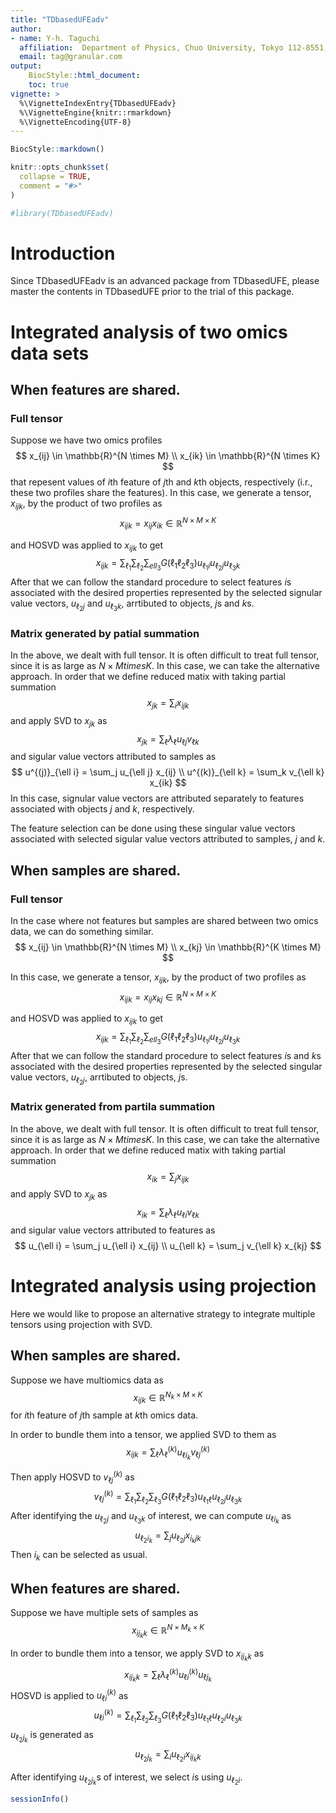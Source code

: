```yaml
---
title: "TDbasedUFEadv"
author:
- name: Y-h. Taguchi
  affiliation:  Department of Physics, Chuo University, Tokyo 112-8551, Japan
  email: tag@granular.com
output:   
    BiocStyle::html_document:
    toc: true
vignette: >
  %\VignetteIndexEntry{TDbasedUFEadv}
  %\VignetteEngine{knitr::rmarkdown}
  %\VignetteEncoding{UTF-8}
---
```


```r
BiocStyle::markdown()
```

```r
knitr::opts_chunk$set(
  collapse = TRUE,
  comment = "#>"
)
```

```r
#library(TDbasedUFEadv)
```

# Introduction 

Since TDbasedUFEadv is an advanced package from TDbasedUFE, please master the 
contents in TDbasedUFE prior to the trial of this package. 

# Integrated analysis of two omics data sets


## When features are shared.

### Full tensor 

Suppose we have two omics profiles
$$
x_{ij} \in \mathbb{R}^{N \times M} \\
x_{ik} \in \mathbb{R}^{N \times K}
$$
that repesent values of $i$th feature  of $j$th and $k$th objects, respectively 
(i.r., these two profiles share the features).
In this case, we generate a tensor, $x_{ijk}$, by the product of two profiles as
$$
x_{ijk} =  x_{ij}x_{ik} \in \mathbb{R}^{N \times M \times K}
$$

and HOSVD was applied to $x_{ijk}$ to get
$$
x_{ijk} = \sum_{\ell_1} \sum_{\ell_2} \sum_{ell_3} G(\ell_1 \ell_2 \ell_3) 
u_{\ell_1 i} u_{\ell_2 j} u_{\ell_3 k}
$$
After that we can follow the standard procedure to select features $i$s
associated with the desired properties represented by the selected signular
value vectors, $u_{\ell_2 j}$ and $u_{\ell_3 k}$, arrtibuted to objects,
$j$s and $k$s.

### Matrix generated by patial summation 

In the above, we dealt with full tensor. It is often difficult to treat full 
tensor, since it is as large as $N \times M times K$. In this case, we can take
the alternative approach. In order that we define reduced matix with taking 
partial summation
$$
x_{jk} = \sum_i x_{ijk}
$$
and apply SVD to $x_{jk}$ as
$$
x_{jk} = \sum_\ell \lambda_\ell u_{\ell j} v_{\ell k}
$$
and sigular value vectors attributed to samples as
$$
u^{(j)}_{\ell i} = \sum_j u_{\ell j} x_{ij} \\
u^{(k)}_{\ell k} = \sum_k v_{\ell k} x_{ik}
$$
In this case, signular value vectors are attributed separately to features
associated with objects $j$ and $k$, respectively.

The feature selection can be done using these singular value vectors associated
with selected sigular value vectors attributed to samples, $j$ and $k$.

## When samples are shared.

### Full tensor
In the case where not features but samples are shared between two omics data, 
we can do something similar.
$$
x_{ij} \in \mathbb{R}^{N \times M} \\
x_{kj} \in \mathbb{R}^{K \times M}
$$


In this case, we generate a tensor, $x_{ijk}$, by the product of two profiles as
$$
x_{ijk} =  x_{ij}x_{kj} \in \mathbb{R}^{N \times M \times K}
$$

and HOSVD was applied to $x_{ijk}$ to get
$$
x_{ijk} = \sum_{\ell_1} \sum_{\ell_2} \sum_{ell_3} G(\ell_1 \ell_2 \ell_3) 
u_{\ell_1 i} u_{\ell_2 j} u_{\ell_3 k}
$$
After that we can follow the standard procedure to select features $i$s and $k$s
associated with the desired properties represented by the selected singular
value vectors, $u_{\ell_2 j}$, arrtibuted to objects, $j$s.

###  Matrix generated from partila summation

In the above, we dealt with full tensor. It is often difficult to treat full 
tensor, since it is as large as $N \times M times K$. In this case, we can take
the alternative approach. In order that we define reduced matix with taking 
partial summation
$$
x_{ik} = \sum_j x_{ijk}
$$
and apply SVD to $x_{jk}$ as
$$
x_{ik} = \sum_\ell \lambda_\ell u_{\ell i} v_{\ell k}
$$
and sigular value vectors attributed to features as
$$
u_{\ell i} = \sum_j u_{\ell i} x_{ij} \\
u_{\ell k} = \sum_j v_{\ell k} x_{kj}
$$

# Integrated analysis using projection

Here we would like to propose an alternative strategy to integrate multiple 
tensors using projection with SVD.

## When samples are shared.

Suppose we have multiomics data as
$$
x_{ijk} \in \mathbb{R}^{N_k \times M \times K}
$$
for $i$th feature of $j$th sample at $k$th omics data.

In order to bundle them into a tensor, we applied SVD to them as
$$
x_{ijk} = \sum_{\ell} \lambda^{(k)}_\ell u_{\ell i_k} v^{(k)}_{\ell j}
$$

Then apply HOSVD to $v^{(k)}_{\ell j}$ as
$$
v^{(k)}_{\ell j} = \sum_{\ell_1} \sum_{\ell_2} \sum_{\ell_3} G(\ell_1 \ell_2 \ell_3)
u_{\ell_1 \ell } u_{\ell_2 j} u_{\ell_3 k}
$$
After identifying the $u_{\ell_2j}$ and $u_{\ell_3 k}$ of interest, we can compute $u_{\ell i_k}$ as
$$
u_{\ell_2 i_k} = \sum_j u_{\ell_2 j} x_{i_k j k}
$$
Then $i_k$ can be selected as usual. 

## When features are shared.

Suppose we have multiple sets of samples as
$$
x_{ij_k k} \in \mathbb{R}^{N \times M_k \times K}
$$

In order to bundle them into a tensor, we apply SVD to $x_{i j_k k}$ as
$$
x_{i j_k k} = \sum_\ell \lambda^{(k)}_\ell u^{(k)}_{\ell i} u_{\ell j_k}
$$
HOSVD is applied to $u^{(k)}_{\ell i}$ as
$$
u^{(k)}_{\ell i} = \sum_{\ell_1} \sum_{\ell_2} \sum_{\ell_3}
G(\ell_1 \ell_2 \ell_3) u_{\ell_1 \ell} u_{\ell_2 i} u_{\ell_3 k}
$$
$u_{\ell_2 j_k}$ is generated as
$$
u_{\ell_2 j_k} = \sum_i u_{\ell_2 i}x_{i j_k k}
$$

After identifying $u_{\ell_2 j_k}$s of interest, we select $i$s using $u_{\ell_2 i}$.


```r
sessionInfo()
```
